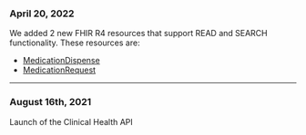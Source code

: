 ### April 20, 2022
We added 2 new FHIR R4 resources that support READ and SEARCH functionality. These resources are:
* [MedicationDispense](https://www.hl7.org/fhir/medicationdispense.html)
* [MedicationRequest](https://www.hl7.org/fhir/medicationrequest.html)

---
### August 16th, 2021
Launch of the Clinical Health API
